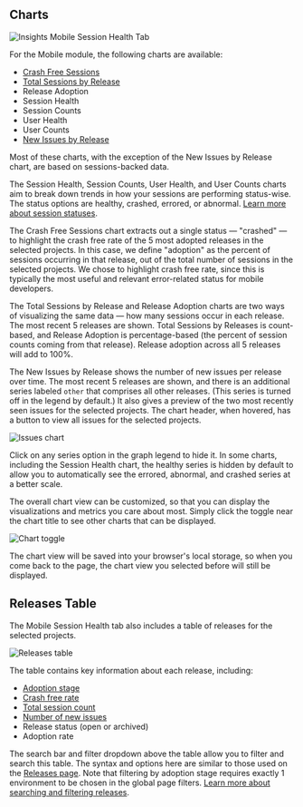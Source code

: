 ## Charts

![Insights Mobile Session Health Tab](./common-imgs/img/mobile-insights-session-health.png)

For the Mobile module, the following charts are available:

- [Crash Free Sessions](/product/releases/health/#crash-free-sessionsusers)
- [Total Sessions by Release](/product/releases/health/#session)
- Release Adoption
- Session Health
- Session Counts
- User Health
- User Counts
- [New Issues by Release](/product/issues/)

Most of these charts, with the exception of the New Issues by Release chart, are based on sessions-backed data.

The Session Health, Session Counts, User Health, and User Counts charts aim to break down trends in how your sessions are performing status-wise. The status options are healthy, crashed, errored, or abnormal. [Learn more about session statuses](/product/releases/health/#session-status).

The Crash Free Sessions chart extracts out a single status — "crashed" — to highlight the crash free rate of the 5 most adopted releases in the selected projects. In this case, we define "adoption" as the percent of sessions occurring in that release, out of the total number of sessions in the selected projects. We chose to highlight crash free rate, since this is typically the most useful and relevant error-related status for mobile developers.

The Total Sessions by Release and Release Adoption charts are two ways of visualizing the same data — how many sessions occur in each release. The most recent 5 releases are shown. Total Sessions by Releases is count-based, and Release Adoption is percentage-based (the percent of session counts coming from that release). Release adoption across all 5 releases will add to 100%.

The New Issues by Release shows the number of new issues per release over time. The most recent 5 releases are shown, and there is an additional series labeled `other` that comprises all other releases. (This series is turned off in the legend by default.) It also gives a preview of the two most recently seen issues for the selected projects. The chart header, when hovered, has a button to view all issues for the selected projects.

![Issues chart](./common-imgs/img/mobile-insights-issue-chart.png)

Click on any series option in the graph legend to hide it. In some charts, including the Session Health chart, the healthy series is hidden by default to allow you to automatically see the errored, abnormal, and crashed series at a better scale.


The overall chart view can be customized, so that you can display the visualizations and metrics you care about most. Simply click the toggle near the chart title to see other charts that can be displayed.

![Chart toggle](./common-imgs/img/mobile-insights-chart-toggle.png)

The chart view will be saved into your browser's local storage, so when you come back to the page, the chart view you selected before will still be displayed.

## Releases Table

The Mobile Session Health tab also includes a table of releases for the selected projects.

![Releases table](./common-imgs/img/mobile-insights-release-table.png)

The table contains key information about each release, including:

- [Adoption stage](/product/releases/health/#adoption-stages)
- [Crash free rate](/product/releases/health/#crash-free-sessionsusers)
- [Total session count](/product/releases/health/#sessions)
- [Number of new issues](/product/issues/)
- Release status (open or archived)
- Adoption rate

The search bar and filter dropdown above the table allow you to filter and search this table. The syntax and options here are similar to those used on the [Releases page](/product/releases/). Note that filtering by adoption stage requires exactly 1 environment to be chosen in the global page filters. [Learn more about searching and filtering releases](/product/releases/usage/sorting-filtering/).
